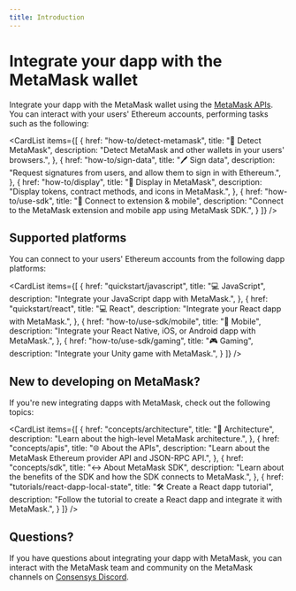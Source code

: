 ```yaml
---
title: Introduction
---
```



# Integrate your dapp with the MetaMask wallet

Integrate your dapp with the MetaMask wallet using the [MetaMask APIs](concepts/apis.md).
You can interact with your users' Ethereum accounts, performing tasks such as the following:

<CardList
  items={[
    {
      href: "how-to/detect-metamask",
      title: "🔎 Detect MetaMask",
      description: "Detect MetaMask and other wallets in your users' browsers.",
    },
    {
      href: "how-to/sign-data",
      title: "🖊️ Sign data",
      description: "Request signatures from users, and allow them to sign in with Ethereum.",
    },
    {
      href: "how-to/display",
      title: "📄 Display in MetaMask",
      description: "Display tokens, contract methods, and icons in MetaMask.",
    },
    {
      href: "how-to/use-sdk",
      title: "📱 Connect to extension & mobile",
      description: "Connect to the MetaMask extension and mobile app using MetaMask SDK.",
    }
  ]}
/>

## Supported platforms

You can connect to your users' Ethereum accounts from the following dapp platforms:

<CardList
  items={[
    {
      href: "quickstart/javascript",
      title: "💻 JavaScript",
      description: "Integrate your JavaScript dapp with MetaMask.",
    },
    {
      href: "quickstart/react",
      title: "💻 React",
      description: "Integrate your React dapp with MetaMask.",
    },
    {
      href: "how-to/use-sdk/mobile",
      title: "📱 Mobile",
      description: "Integrate your React Native, iOS, or Android dapp with MetaMask.",
    },
    {
      href: "how-to/use-sdk/gaming",
      title: "🎮 Gaming",
      description: "Integrate your Unity game with MetaMask.",
    }
  ]}
/>

## New to developing on MetaMask?

If you're new integrating dapps with MetaMask, check out the following topics:

<CardList
  items={[
    {
      href: "concepts/architecture",
      title: "📐 Architecture",
      description: "Learn about the high-level MetaMask architecture.",
    },
    {
      href: "concepts/apis",
      title: "🌐 About the APIs",
      description: "Learn about the MetaMask Ethereum provider API and JSON-RPC API.",
    },
    {
      href: "concepts/sdk",
      title: "↔️ About MetaMask SDK",
      description: "Learn about the benefits of the SDK and how the SDK connects to MetaMask.",
    },
    {
      href: "tutorials/react-dapp-local-state",
      title: "🛠️ Create a React dapp tutorial",
      description: "Follow the tutorial to create a React dapp and integrate it with MetaMask.",
    }
  ]}
/>

## Questions?

If you have questions about integrating your dapp with MetaMask, you can interact with the MetaMask
team and community on the MetaMask channels on [Consensys Discord](https://discord.gg/consensys).
